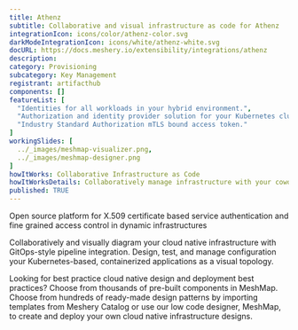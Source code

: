```yaml
---
title: Athenz
subtitle: Collaborative and visual infrastructure as code for Athenz
integrationIcon: icons/color/athenz-color.svg
darkModeIntegrationIcon: icons/white/athenz-white.svg
docURL: https://docs.meshery.io/extensibility/integrations/athenz
description: 
category: Provisioning
subcategory: Key Management
registrant: artifacthub
components: []
featureList: [
  "Identities for all workloads in your hybrid environment.",
  "Authorization and identity provider solution for your Kubernetes clusters.",
  "Industry Standard Authorization mTLS bound access token."
]
workingSlides: [
  ../_images/meshmap-visualizer.png,
  ../_images/meshmap-designer.png
]
howItWorks: Collaborative Infrastructure as Code
howItWorksDetails: Collaboratively manage infrastructure with your coworkers synchronously sharing the same designs.
published: TRUE
---
```

<p>
Open source platform for X.509 certificate based service authentication and fine grained access control in dynamic infrastructures
</p>
<p>
    Collaboratively and visually diagram your cloud native infrastructure with GitOps-style pipeline integration. Design, test, and manage configuration your Kubernetes-based, containerized applications as a visual topology.
</p>
<p>
    Looking for best practice cloud native design and deployment best practices? Choose from thousands of pre-built components in MeshMap. Choose from hundreds of ready-made design patterns by importing templates from Meshery Catalog or use our low code designer, MeshMap, to create and deploy your own cloud native infrastructure designs.
</p>
